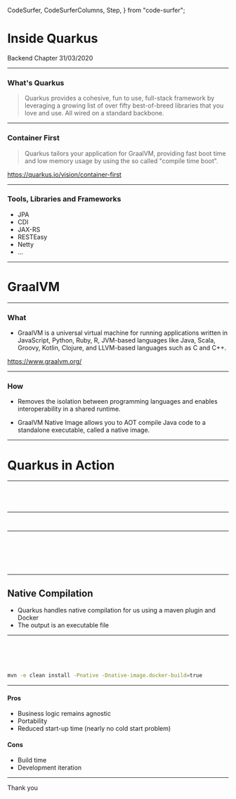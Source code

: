   CodeSurfer,
  CodeSurferColumns,
  Step,
} from "code-surfer";


# Inside Quarkus

Backend Chapter 31/03/2020

---

### What's Quarkus

> Quarkus provides a cohesive, fun to use, full-stack framework by leveraging a growing list of over fifty best-of-breed libraries that you love and use. All wired on a standard backbone.

---

### Container First

> Quarkus tailors your application for GraalVM, providing fast boot time and low memory usage by using the so called "compile time boot".

https://quarkus.io/vision/container-first

---

### Tools, Libraries and Frameworks

  - JPA
  - CDI
  - JAX-RS
  - RESTEasy
  - Netty
  - ...

---

# GraalVM

---

### What

- GraalVM is a universal virtual machine for running applications written in JavaScript, Python, Ruby, R, JVM-based languages like Java, Scala, Groovy, Kotlin, Clojure, and LLVM-based languages such as C and C++.

https://www.graalvm.org/

---

### How

- Removes the isolation between programming languages and enables interoperability in a shared runtime.

- GraalVM Native Image allows you to AOT compile Java code to a standalone executable, called a native image.

---

# Quarkus in Action

---

<CodeSurferColumns themes={[github]}>

<Step title="Standard AWS Lambda">

```java file=./src/handler.java subtitle="Handler"
```

```java file=./src/service.java subtitle="Service"
```

</Step>

<Step title="AWS Lambda + Quarkus">

```java file=./src/handler.java subtitle="Handler + Quarkus"
```

```java file=./src/service.java subtitle="Service + Quarkus"
```

</Step>

</CodeSurferColumns>

---

<CodeSurferColumns>

<Step title="How's that?">

```xml 10:16 file=./src/pom.xml subtitle="Standard pom"
```

```xml 10:16 file=./src/pom-quarkus.xml subtitle="Quarkus pom"
```

</Step>


</CodeSurferColumns>

---

<CodeSurferColumns>

<Step title="Adding CDI...">

```java file=./src/handler.java
```

```java file=./src/service.java
```

</Step>

<Step title="... it's just a matter of annotations!">

```java file=./src/handler-2.java
```

```java file=./src/service-2.java
```

</Step>

<Step title="... it's just a matter of annotations!">

```java file=./src/handler-2.java
```

```java file=./src/service-2.java
```

</Step>


</CodeSurferColumns>

---

## Native Compilation

- Quarkus handles native compilation for us using a maven plugin and Docker
- The output is an executable file

---

<CodeSurfer>

```xml file=./src/pom-native.xml title="Pom Example"
```

```xml 70:71 file=./src/pom-native.xml title="Pom Example" subtitle="Using this profile"
```

```xml 77:79 file=./src/pom-native.xml title="Pom Example" subtitle="Specify the docker image we want to use"
```

```xml 82:96 file=./src/pom-native.xml title="Pom Example" subtitle="Create the uber jar and then the executable"
```

```xml 97:118 file=./src/pom-native.xml title="Pom Example" subtitle="Create a zip file ready to be deployed to AWS"
```

```bash title="Pom Example" subtitle="Just run"
mvn -e clean install -Pnative -Dnative-image.docker-build=true
```

</CodeSurfer>

---

<CodeSurferColumns>

<Step title="Wrapping up">

#### Pros
- Business logic remains agnostic
- Portability
- Reduced start-up time (nearly no cold start problem)


#### Cons
- Build time
- Development iteration


</Step>

</CodeSurferColumns>

---

Thank you

